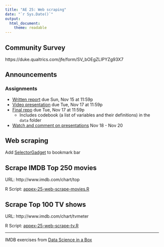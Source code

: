 ```yaml
---
title: "AE 25: Web scraping"
date: "`r Sys.Date()`"
output: 
  html_document: 
    theme: readable
---
```


## Community Survey

https://duke.qualtrics.com/jfe/form/SV_bOEgZLIPYZg93X7

## Announcements

### Assignments

- [Written report](https://sta199-fa20-002.netlify.app/project/#written-report) due Sun, Nov 15 at 11:59p
- [Video presentation](https://sta199-fa20-002.netlify.app/project/#presentation-slides) due Tue, Nov 17 at 11:59p
- [Final repo](https://sta199-fa20-002.netlify.app/project/#project-repository) due Tue, Nov 17 at 11:59p
  - Includes codebook (a list of variables and their definitions) in the `data` folder
- [Watch and comment on presentations](https://sta199-fa20-002.netlify.app/project/#peer-feedback) Nov 18 - Nov 20

## Web scraping 

Add [SelectorGadget](https://selectorgadget.com/) to bookmark bar 

## Scrape IMDB Top 250 movies

URL: http://www.imdb.com/chart/top

R Script: [appex-25-web-scrape-movies.R](appex25-web-scrape-movies.R)

## Scrape Top 100 TV shows

URL: http://www.imdb.com/chart/tvmeter

R Script: [appex-25-web-scrape-tv.R](appex25-web-scrape-tv.R)


<hr>

IMDB exercises from [Data Science in a Box](https://datasciencebox.org/)
